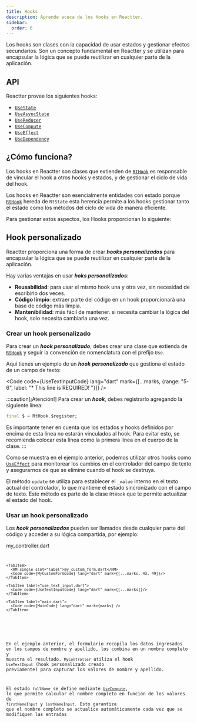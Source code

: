 ```yaml
---
title: Hooks
description: Aprende aceca de los Hooks en Reactter.
sidebar:
  order: 6
---
```





Los hooks son clases con la capacidad de usar estados y gestionar efectos secundarios.
Son un concepto fundamental en Reactter y se utilizan para encapsular la lógica que se puede reutilizar en cualquier parte de la aplicación.

## API

Reactter provee los siguientes hooks:

- <HT>[`UseState`](/reactter/es/api/hooks/use_state)</HT>
- <HT>[`UseAsyncState`](/reactter/es/api/hooks/use_async_state)</HT>
- <HT>[`UseReducer`](/reactter/es/api/hooks/use_reducer)</HT>
- <HT>[`UseCompute`](/reactter/es/api/hooks/use_compute)</HT>
- <HT>[`UseEffect`](/reactter/es/api/hooks/use_effect)</HT>
- <HT>[`UseDependency`](/reactter/es/api/hooks/use_instance)</HT>

## ¿Cómo funciona?

Los hooks en Reactter son clases que extienden de <HT>[`RtHook`](/reactter/es/api/classes/rt_hook)</HT> es responsable de vincular el hook a otros hooks y estados, y de gestionar el ciclo de vida del hook.

Los hooks en Reactter son esencialmente entidades con estado porque <HT>[`RtHook`](/reactter/es/api/classes/rt_hook)</HT> hereda de <HT>`RtState`</HT> esta herencia permite a los hooks gestionar tanto el estado como los métodos del ciclo de vida de manera eficiente.

Para gestionar estos aspectos, los Hooks proporcionan lo siguiente:

<StateMethodsLite/>

## Hook personalizado

Reactter proporciona una forma de crear _**hooks personalizados**_ para encapsular la lógica que se puede reutilizar en cualquier parte de la aplicación.

Hay varias ventajas en usar _**hoks personalizados**_:

- **Reusabilidad**: para usar el mismo hook una y otra vez, sin necesidad de escribirlo dos veces.
- **Código limpio**: extraer parte del código en un hook proporcionará una base de código más limpia.
- **Mantenibilidad**: más fácil de mantener. si necesita cambiar la lógica del hook, solo necesita cambiarla una vez.

### Crear un hook personalizado

Para crear un _**hook personalizado**_, debes crear una clase que extienda de <HT>[`RtHook`](/reactter/es/api/classes/rt_hook)</HT> y seguir la convención de nomenclatura con el prefijo <HT>`Use`</HT>.

Aquí tienes un ejemplo de un _**hook personalizado**_ que gestiona el estado de un campo de texto:

<Code code={UseTextInputCode} lang="dart" mark={[...marks, {range: "5-6", label: "*      This line is REQUIRED!        "}]} />

:::caution[¡Atención!]
Para crear un _**hook**_, debes registrarlo agregando la siguiente línea:

```dart showLineNumbers=false
final $ = RtHook.$register;
```

Es importante tener en cuenta que los estados y hooks definidos por encima de esta línea no estarán vinculados al hook.
Para evitar esto, se recomienda colocar esta línea como la primera línea en el cuerpo de la clase.
:::

Como se muestra en el ejemplo anterior, podemos utilizar otros hooks como <HT>[`UseEffect`](/reactter/es/api/hooks/use_effect)</HT> para monitorear los cambios en el controlador del campo de texto y asegurarnos de que se elimine cuando el hook se destruya.

El método <HM>`update`</HM> se utiliza para establecer el `_value` interno en el texto actual del controlador, lo que mantiene el estado sincronizado con el campo de texto.
Este método es parte de la clase <HT>`RtHook`</HT> que te permite actualizar el estado del hook.

### Usar un hook personalizado

Los _**hook personalizados**_ pueden ser llamados desde cualquier parte del código y acceder a su lógica compartida, por ejemplo:

<CodeTabs>
  <ZappButton path="examples/custom_hook"/>

  <Tabs>
    <TabItem>
      <HM single slot="label">my_controller.dart</HM>
      <Code code={MyControllerCode} lang="dart" mark={[...marks, {range: "5-6"}, 11, 12]}/>
    </TabItem>

    <TabItem>
      <HM single slot="label">my_custom_form.dart</HM>
      <Code code={MyCustomFormCode} lang="dart" mark={[...marks, 43, 49]}/>
    </TabItem>

    <TabItem label="use_text_input.dart">
      <Code code={UseTextInputCode} lang="dart" mark={[...marks]}/>
    </TabItem>

    <TabItem label="main.dart">
      <Code code={MainCode} lang="dart" mark={marks} />
    </TabItem>
  </Tabs>
</CodeTabs>

En el ejemplo anterior, el formulario recopila los datos ingresados en los campos de nombre y apellido, los combina en un nombre completo y muestra el resultado.
<HT>`MyController`</HT> utiliza el hook <HT>`UseTextInput`</HT> (hook personalizado creado previamente) para capturar los valores de nombre y apellido.

El estado `fullName` se define mediante <HT>[`UseCompute`](/reactter/es/api/hooks/use_compute)</HT>, lo que permite calcular el nombre completo en función de los valores de `firstNameInput` y `lastNameInput`.
Esto garantiza que el nombre completo se actualice automáticamente cada vez que se modifiquen las entradas